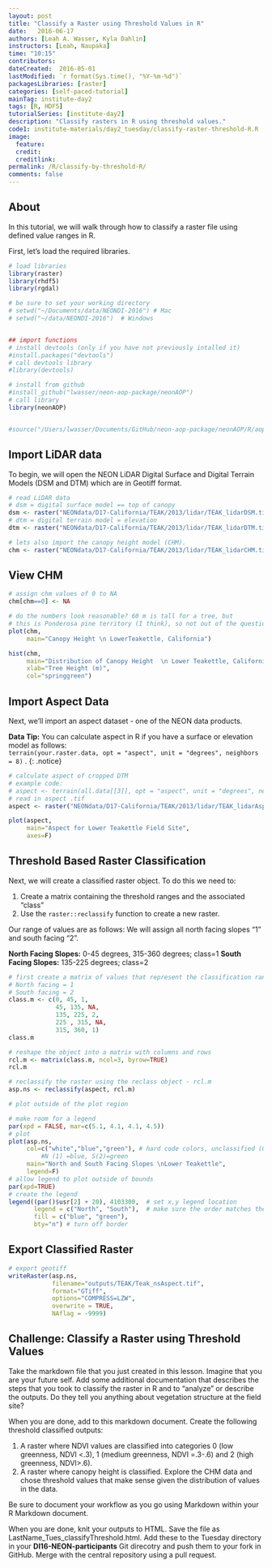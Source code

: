 ```yaml
---
layout: post
title: "Classify a Raster using Threshold Values in R"
date:   2016-06-17
authors: [Leah A. Wasser, Kyla Dahlin]
instructors: [Leah, Naupaka]
time: "10:15"
contributors:
dateCreated:  2016-05-01
lastModified: `r format(Sys.time(), "%Y-%m-%d")`
packagesLibraries: [raster]
categories: [self-paced-tutorial]
mainTag: institute-day2
tags: [R, HDF5]
tutorialSeries: [institute-day2]
description: "Classify rasters in R using threshold values."
code1: institute-materials/day2_tuesday/classify-raster-threshold-R.R
image:
  feature: 
  credit: 
  creditlink:
permalink: /R/classify-by-threshold-R/
comments: false
---
```


## About

In this tutorial, we will walk through how to classify a raster file using
defined value ranges in R. 

First, let's load the required libraries.

```r
# load libraries
library(raster)
library(rhdf5)
library(rgdal)

# be sure to set your working directory
# setwd("~/Documents/data/NEONDI-2016") # Mac
# setwd("~/data/NEONDI-2016")  # Windows


## import functions
# install devtools (only if you have not previously intalled it)
#install.packages("devtools")
# call devtools library
#library(devtools)

# install from github
#install_github("lwasser/neon-aop-package/neonAOP")
# call library
library(neonAOP)


#source("/Users/lwasser/Documents/GitHub/neon-aop-package/neonAOP/R/aop-data.R")

```

## Import LiDAR data

To begin, we will open the NEON LiDAR Digital Surface and Digital Terrain Models
(DSM and DTM) which are in Geotiff format.

```r

# read LiDAR data
# dsm = digital surface model == top of canopy
dsm <- raster("NEONdata/D17-California/TEAK/2013/lidar/TEAK_lidarDSM.tif")
# dtm = digital terrain model = elevation
dtm <- raster("NEONdata/D17-California/TEAK/2013/lidar/TEAK_lidarDTM.tif") 

# lets also import the canopy height model (CHM).
chm <- raster("NEONdata/D17-California/TEAK/2013/lidar/TEAK_lidarCHM.tif")

```

## View CHM

``` r
# assign chm values of 0 to NA
chm[chm==0] <- NA

# do the numbers look reasonable? 60 m is tall for a tree, but
# this is Ponderosa pine territory (I think), so not out of the question.
plot(chm,
     main="Canopy Height \n LowerTeakettle, California") 

hist(chm,
     main="Distribution of Canopy Height  \n Lower Teakettle, California",
     xlab="Tree Height (m)", 
     col="springgreen")


```

## Import Aspect Data

Next, we'll import an aspect dataset - one of the NEON data products.

<i class="fa fa-star"></i> **Data Tip:** You can calculate aspect in R 
if you have a surface or elevation model as follows:  
`terrain(your.raster.data, opt = "aspect", unit = "degrees", neighbors = 8)` .
{: .notice}

```r

# calculate aspect of cropped DTM
# example code: 
# aspect <- terrain(all.data[[3]], opt = "aspect", unit = "degrees", neighbors = 8)
# read in aspect .tif
aspect <- raster("NEONdata/D17-California/TEAK/2013/lidar/TEAK_lidarAspect.tif")

plot(aspect,
     main="Aspect for Lower Teakettle Field Site",
     axes=F)

```

## Threshold Based Raster Classification

Next, we will create a classified raster object. To do this we need to:

1. Create a matrix containing the threshold ranges and the associated "class"
2. Use the `raster::reclassify` function to create a new raster.

Our range of values are as follows:
We will assign all north facing slopes "1" and south facing "2". 

**North Facing Slopes:** 0-45 degrees, 315-360 degrees; class=1
**South Facing Slopes:** 135-225 degrees; class=2


```r

# first create a matrix of values that represent the classification ranges
# North facing = 1
# South facing = 2
class.m <- c(0, 45, 1, 
             45, 135, NA, 
             135, 225, 2,  
             225 , 315, NA, 
             315, 360, 1)
class.m

# reshape the object into a matrix with columns and rows
rcl.m <- matrix(class.m, ncol=3, byrow=TRUE)
rcl.m

# reclassify the raster using the reclass object - rcl.m
asp.ns <- reclassify(aspect, rcl.m)

# plot outside of the plot region

# make room for a legend
par(xpd = FALSE, mar=c(5.1, 4.1, 4.1, 4.5))
# plot
plot(asp.ns, 
     col=c("white","blue","green"), # hard code colors, unclassified (0)=white, 
		 #N (1) =blue, S(2)=green
     main="North and South Facing Slopes \nLower Teakettle",
     legend=F)
# allow legend to plot outside of bounds
par(xpd=TRUE)
# create the legend
legend((par()$usr[2] + 20), 4103300,  # set x,y legend location
       legend = c("North", "South"),  # make sure the order matches the colors, next
       fill = c("blue", "green"), 
       bty="n") # turn off border

```

## Export Classified Raster

```r

# export geotiff 
writeRaster(asp.ns,
            filename="outputs/TEAK/Teak_nsAspect.tif",
            format="GTiff",
            options="COMPRESS=LZW",
            overwrite = TRUE,
            NAflag = -9999)

```

<div id="challenge" markdown="1">
## Challenge: Classify a Raster using Threshold Values

Take the markdown file that you just created in this lesson. Imagine that you are
your future self. Add some additional documentation that describes the steps that 
you took to classify the raster in R and to "analyze" or describe the outputs. 
Do they tell you anything about vegetation structure at the field site?

When you are done, add to this markdown document. Create the following threshold 
classified outputs:

1. A raster where NDVI values are classified into categories 0 (low greenness, 
NDVI <.3), 1 (medium greenness, NDVI =.3-.6) and 2 (high greenness, NDVI>.6). 
2. A raster where canopy height is classified. Explore the CHM data and chose 
threshold values that make sense given the distribution of values in the data.

Be sure to document your workflow as you go using Markdown within your R Markdown
document.

When you are done, knit your outputs to HTML. Save the file as 
LastName_Tues_classifyThreshold.html. Add these to the Tuesday directory in your 
**DI16-NEON-participants** Git direcotry and push them to your fork in GitHub. 
Merge with the central repository using a pull request. 
</div>
